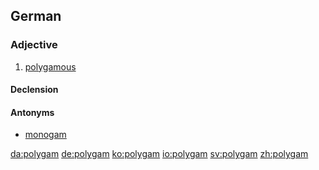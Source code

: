==German==

===Adjective===
{{de-adj|-}}

# [[polygamous]]

====Declension====
{{de-decl-adj-notcomp|polygam}}

====Antonyms====
*[[monogam]]

[[da:polygam]]
[[de:polygam]]
[[ko:polygam]]
[[io:polygam]]
[[sv:polygam]]
[[zh:polygam]]